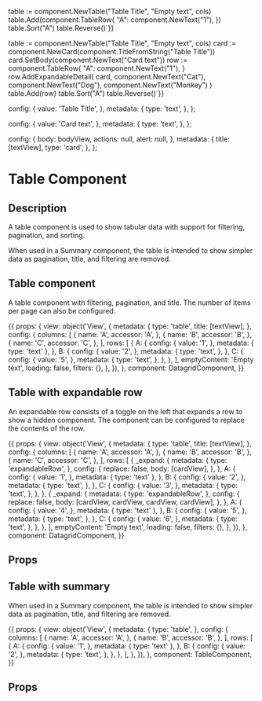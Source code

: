 
table := component.NewTable("Table Title", "Empty text", cols)
table.Add(component.TableRow{
	"A": component.NewText("1"),
})
table.Sort("A")
table.Reverse()`}}

table := component.NewTable("Table Title", "Empty text", cols)
card := component.NewCard(component.TitleFromString("Table Title"))
card.SetBody(component.NewText("Card text"))
row := component.TableRow{
  "A": component.NewText("1"),
}
row.AddExpandableDetail(
  card,
  component.NewText("Cat"),
  component.NewText("Dog"),
  component.NewText("Monkey")
)
table.Add(row)
table.Sort("A")
table.Reverse()`}}

  config: {
    value: 'Table Title',
  },
  metadata: {
    type: 'text',
  },
};

  config: {
    value: 'Card text',
  },
  metadata: {
    type: 'text',
  },
};

  config: {
    body: bodyView,
    actions: null,
    alert: null,
  },
  metadata: {
    title: [textView],
    type: 'card',
  },
};

<h1>Table Component</h1>
<h2>Description</h2>

<p>A table component is used to show tabular data with support for filtering, pagination, and sorting.</p>

<p>When used in a Summary component, the table is intended to show simpler data as pagination, title, and filtering are removed.</p>

<Meta title="Components/Table" component={DatagridComponent} />

<h2>Table component</h2>

<p>A table component with filtering, pagination, and title. The number of items per page can also be configured.</p>

<Canvas withToolbar>
  <Story name="Table component" parameters={{ docs: tableDocs }} height="250px" >
  {{
    props: {
      view: object('View', {
        metadata: {
          type: 'table',
          title: [textView],
        },
        config: {
          columns: [
            {
              name: 'A',
              accessor: 'A',
            },
            {
              name: 'B',
              accessor: 'B',
            },
            {
              name: 'C',
              accessor: 'C',
            },
          ],
          rows: [
            {
              A: {
                config: {
                  value: '1',
                },
                metadata: {
                  type: 'text'
                },
              },
              B: {
                config: {
                  value: '2',
                },
                metadata: {
                  type: 'text',
                },
              },
              C: {
                config: {
                  value: '5',
                },
                metadata: {
                  type: 'text',
                },
              },
            },
          ],
          emptyContent: 'Empty text',
          loading: false,
          filters: {},
        },
      }),
    },
    component: DatagridComponent,
  }}
  </Story>
</Canvas>

<h2>Table with expandable row</h2>

<p>An expandable row consists of a toggle on the left that expands a row to show a hidden component.
The component can be configured to replace the contents of the row.</p>

<Canvas withToolbar>
  <Story name="Table component expandable row" parameters={{ docs: tableExpandableRowDocs }} height="390px" >
    {{
      props: {
        view: object('View', {
          metadata: {
            type: 'table',
            title: [textView],
          },
          config: {
            columns: [
              {
                name: 'A',
                accessor: 'A',
              },
              {
                name: 'B',
                accessor: 'B',
              },
              {
                name: 'C',
                accessor: 'C',
              },
            ],
            rows: [
              {
                _expand: {
                  metadata: {
                    type: 'expandableRow',
                  },
                  config: {
                    replace: false,
                    body: [cardView],
                  },
                },
                A: {
                  config: {
                    value: '1',
                  },
                  metadata: {
                    type: 'text'
                  },
                },
                B: {
                  config: {
                    value: '2',
                  },
                  metadata: {
                    type: 'text',
                  },
                },
                C: {
                  config: {
                    value: '3',
                  },
                  metadata: {
                    type: 'text',
                  },
                },
              },
              {
                _expand: {
                  metadata: {
                    type: 'expandableRow',
                  },
                  config: {
                    replace: false,
                    body: [cardView, cardView, cardView, cardView],
                  },
                },
                A: {
                  config: {
                    value: '4',
                  },
                  metadata: {
                    type: 'text'
                  },
                },
                B: {
                  config: {
                    value: '5',
                  },
                  metadata: {
                    type: 'text',
                  },
                },
                C: {
                  config: {
                    value: '6',
                  },
                  metadata: {
                    type: 'text',
                  },
                },
              },
            ],
            emptyContent: 'Empty text',
            loading: false,
            filters: {},
          },
        }),
      },
      component: DatagridComponent,
    }}
  </Story>
</Canvas>

<h2>Props</h2>
<ArgsTable of={DatagridComponent} />

<h2>Table with summary</h2>

<p>When used in a Summary component, the table is intended to show simpler data as pagination, title, and filtering are removed.</p>

<Canvas withToolbar>
  <Story name="Table used with summary" parameters={{ docs: tableDocs }} height="" >
  {{
    props: {
      view: object('View', {
        metadata: {
          type: 'table',
        },
        config: {
          columns: [
            {
              name: 'A',
              accessor: 'A',
            },
            {
              name: 'B',
              accessor: 'B',
            },
          ],
          rows: [
            {
              A: {
                config: {
                  value: '1',
                },
                metadata: {
                  type: 'text'
                },
              },
              B: {
                config: {
                  value: '2',
                },
                metadata: {
                  type: 'text',
                },
              },
            },
          ],
        },
      }),
    },
    component: TableComponent,
  }}
  </Story>
</Canvas>

<h2>Props</h2>
<ArgsTable of={TableComponent} />
